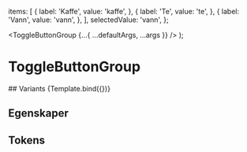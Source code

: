 
<Meta
  title='Altinn/ToggleButtonGroup'
  component={ToggleButtonGroup}
/>

  items: [
    {
      label: 'Kaffe',
      value: 'kaffe',
    },
    {
      label: 'Te',
      value: 'te',
    },
    {
      label: 'Vann',
      value: 'vann',
    },
  ],
  selectedValue: 'vann',
};

  <ToggleButtonGroup {...{ ...defaultArgs, ...args }} />
);

# ToggleButtonGroup

<Information text='altinn' />
## Variants
<Canvas>
  <Story name='Eksempel'>{Template.bind({})}</Story>
</Canvas>

## Egenskaper

<ArgsTable story='Eksempel' />

## Tokens

<TokensTable
  componentName='toggle_button'
  description
  jsonKey='component.toggle_button'
  showPreview={false}
/>
